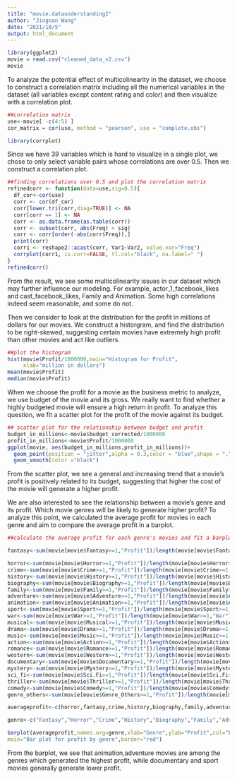 ---
title: "movie.dataunderstanding2"
author: "Jingnan Wang"
date: "2021/10/5"
output: html_document
---

```{r}
library(ggplot2)
movie = read.csv("cleaned_data_v2.csv")
movie
```
To analyze the potential effect of multicolinearity in the dataset, we choose to construct a correlation matrix including all the numerical variables in the dataset (all variables except content rating and color) and then visualize with a correlation plot.

```{r}
##correlation matrix
use<-movie[ -c(4:5) ]
cor_matrix = cor(use, method = "pearson", use = "complete.obs")

library(corrplot)
```

Since we have 39 variables which is hard to visualize in a single plot, we chose to only select variable pairs whose correlations are over 0.5. Then we construct a correlation plot.

```{r}
##finding correlations over 0.5 and plot the correlation matrix
refinedcorr <- function(data=use,sig=0.5){
  df_cor<-cor(use)
  corr <- cor(df_cor)
  corr[lower.tri(corr,diag=TRUE)] <- NA 
  corr[corr == 1] <- NA 
  corr <- as.data.frame(as.table(corr))
  corr <- subset(corr, abs(Freq) > sig) 
  corr <- corr[order(-abs(corr$Freq)),] 
  print(corr)
  corr1 <- reshape2::acast(corr, Var1~Var2, value.var="Freq")
  corrplot(corr1, is.corr=FALSE, tl.col="black", na.label=" ")
}
refinedcorr()
```

From the result, we see some multicolinearity issues in our dataset which may further influence our modeling. For example, actor_1_facebook_likes and cast_facebook_likes, Family and Animation. Some high correlations indeed seem reasonable, and some do not. 

Then we consider to look at the distribution for the profit in millions of dollars for our movies. We construct a historgram, and find the distribution to be right-skewed, suggesting certain movies have extremely high profit than other movies and act like outliers.

```{r}
##plot the histogram
hist(movie$Profit/1000000,main="Histogram for Profit", 
     xlab="million in dollars")
mean(movie$Profit)
median(movie$Profit)
```

When we choose the profit for a movie as the business metric to analyze, we use budget of the movie and its gross. We really want to find whether a highly budgeted movie will ensure a high return in profit. To analyze this question, we fit a scatter plot for the profit of the movie against its budget. 


```{r}
## scatter plot for the relationship between budget and profit
budget_in_millions<-movie$budget_corrected/1000000
profit_in_millions<-movie$Profit/1000000
ggplot(movie, aes(budget_in_millions,profit_in_millions))+
  geom_point(position = "jitter",alpha = 0.3,color = "blue",shape = ".")+
  geom_smooth(color ="black")
```

From the scatter plot, we see a general and increasing trend that a movie's profit is positively related to its budget, suggesting that higher the cost of the movie will generate a higher profit.

We are also interested to see the relationship between a movie's genre and its profit. Which movie genres will be likely to generate higher profit?
To analyze this point, we calculated the average profit for movies in each genre and aim to compare the average profit in a barplot.


```{r}
##calculate the average profit for each genre's movies and fit a barplot of profit by genre

fantasy<-sum(movie[movie$Fantasy>=1,"Profit"])/length(movie[movie$Fantasy>=1,"Fantasy"])

horror<-sum(movie[movie$Horror>=1,"Profit"])/length(movie[movie$Horror>=1,"Horror"])
crime<-sum(movie[movie$Crime>=1,"Profit"])/length(movie[movie$Crime>=1,"Crime"])
history<-sum(movie[movie$History>=1,"Profit"])/length(movie[movie$History>=1,"History"])
biography<-sum(movie[movie$Biography>=1,"Profit"])/length(movie[movie$Biography>=1,"Biography"])
family<-sum(movie[movie$Family>=1,"Profit"])/length(movie[movie$Family>=1,"Family"])
adventure<-sum(movie[movie$Adventure>=1,"Profit"])/length(movie[movie$Adventure>=1,"Adventure"])
animation<-sum(movie[movie$Animation>=1,"Profit"])/length(movie[movie$Animation>=1,"Animation"])
sport<-sum(movie[movie$Sport>=1,"Profit"])/length(movie[movie$Sport>=1,"Sport"])
war<-sum(movie[movie$War>=1,"Profit"])/length(movie[movie$War>=1,"War"])
musical<-sum(movie[movie$Musical>=1,"Profit"])/length(movie[movie$Musical>=1,"Musical"])
drama<-sum(movie[movie$Drama>=1,"Profit"])/length(movie[movie$Drama>=1,"Drama"])
music<-sum(movie[movie$Music>=1,"Profit"])/length(movie[movie$Music>=1,"Music"])
action<-sum(movie[movie$Action>=1,"Profit"])/length(movie[movie$Action>=1,"Action"])
romance<-sum(movie[movie$Romance>=1,"Profit"])/length(movie[movie$Romance>=1,"Romance"])
western<-sum(movie[movie$Western>=1,"Profit"])/length(movie[movie$Western>=1,"Western"])
documentary<-sum(movie[movie$Documentary>=1,"Profit"])/length(movie[movie$Documentary>=1,"Documentary"])
mystery<-sum(movie[movie$Mystery>=1,"Profit"])/length(movie[movie$Mystery>=1,"Mystery"])
sci_fi<-sum(movie[movie$Sci.Fi>=1,"Profit"])/length(movie[movie$Sci.Fi>=1,"Sci.Fi"])
thriller<-sum(movie[movie$Thriller>=1,"Profit"])/length(movie[movie$Thriller>=1,"Thriller"])
comedy<-sum(movie[movie$Comedy>=1,"Profit"])/length(movie[movie$Comedy>=1,"Comedy"])
genre_others<-sum(movie[movie$Genre_Others>=1,"Profit"])/length(movie[movie$Genre_Others>=1,"Genre_Others"])

averageprofit<-c(horror,fantasy,crime,history,biography,family,adventure,animation,sport,war,musical,drama,music,action,romance,western,documentary,mystery,sci_fi,thriller,comedy,genre_others)

genre<-c("Fantasy","Horror","Crime","History","Biography","Family","Adventure","Animation","Sport","War","Musical","Drama","Music","Action","Romance","Western","Documentary","Mystery","Sci_fi","Thriller","Comedy","Genre_others")

barplot(averageprofit,names.arg=genre,xlab="Genre",ylab="Profit",col="blue",width=0.05,cex.names=0.45,
main="Bar plot for profit by genre",border="red")

```

From the barplot, we see that animation,adventure movies are among the genres which generated the highest profit, while documentary and sport movies generally generate lower profit.
